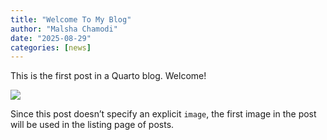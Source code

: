 ```yaml
---
title: "Welcome To My Blog"
author: "Malsha Chamodi"
date: "2025-08-29"
categories: [news]
---
```


This is the first post in a Quarto blog. Welcome!

![](thumbnail.jpg)

Since this post doesn't specify an explicit `image`, the first image in the post will be used in the listing page of posts.
